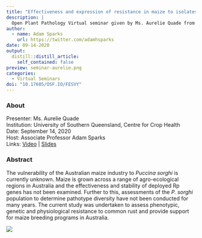 ```yaml
---
title: "Effectiveness and expression of resistance in maize to isolates of Puccinia sorghi from Eastern Australia"
description: |
  Open Plant Pathology Virtual seminar given by Ms. Aurelie Quade from the University of Southern Queensland. The vulnerability of the Australian maize industry to Puccina sorghi is currently unknown. Maize is grown across a range of agro-ecological regions in Australia and the effectiveness and stability of deployed Rp genes has not been examined. 
author:
  - name: Adam Sparks
    url: https://twitter.com/adamhsparks
date: 09-14-2020
output:
  distill::distill_article:
    self_contained: false
preview: seminar-aurelie.png
categories:
  - Virtual Seminars
doi: "10.17605/OSF.IO/FESVY"
---
```


### About

Presenter: Ms. Aurelie Quade\
Institution: University of Southern Queensland, Centre for Crop Health \
Date: September 14, 2020 \
Host: Associate Professor Adam Sparks\
Links: [Video](https://youtu.be/gYfPN4pNZjM) \| [Slides](https://doi.org/10.17605/OSF.IO/FESVY)

### Abstract

The vulnerability of the Australian maize industry to _Puccina sorghi_ is currently unknown.
Maize is grown across a range of agro-ecological regions in Australia and the effectiveness and stability of deployed Rp genes has not been examined.
Further to this, assessments of the _P. sorghi_ population to determine pathotype diversity have not been conducted for many years.
The current study was undertaken to assess phenotypic, genetic and physiological resistance to common rust and provide support for maize breeding programs in Australia.

![](seminar-aurelie.png)
